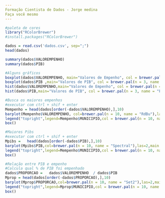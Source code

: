 ```yaml
---
Formação Cientista de Dados - Jorge medina
Faça você mesmo
---
```


```r
#paleta de cores
library("RColorBrewer")
#install.packages("RColorBrewer")
```


```r
dados = read.csv('dados.csv', sep=";")
head(dados)
```


```r
summary(dados$VALOREMPENHO)
summary(dados$PIB)
```


```r
#Alguns gráficos
boxplot(dados$VALOREMPENHO, main="Valores de Empenho", col = brewer.pal(n = 3, name = "Paired"), outline = F )
boxplot(dados$PIB ,main="Valores de PIB", col = brewer.pal(n = 3, name = "Pastel1"), outline = F )
hist(dados$VALOREMPENHO,main="Valores de Empenho", col = brewer.pal(n = 3, name = "Paired"))
hist(dados$PIB,main="Valores de PIB", col = brewer.pal(n = 3, name = "Pastel1"), outline = F )
```


```r
#Busca os maiores empenhos
#executar com ctrl + shif + enter
Mempenho = head(dados[order(-dados$VALOREMPENHO),],10)
barplot(Mempenho$VALOREMPENHO, col=brewer.pal(n = 10, name = "RdBu"),las=2,main = "Maiores Empenhos")
legend("topright",legend=Mempenho$MUNICIPIO,col = brewer.pal(n = 10, name = "RdBu"), lty=1:2, cex=0.8, ncol = 2,lwd=4)
box()
```


```r
#Maiores Pibs
#executar com ctrl + shif + enter
Mpibs =   head(dados[order(-dados$PIB),],10)
barplot(Mpibs$PIB,col=brewer.pal(n = 10, name = "Spectral"),las=2,main = "Maiores PIBS")
legend("topright",legend=Mempenho$MUNICIPIO,col = brewer.pal(n = 10, name = "Spectral"), lty=1:2, cex=0.8, ncol = 2,lwd=4)
box()
```


```r
#Relação entre PIB e empenho
#Calcula qual % de PIB foi empenhado
dados$PROPORCAO =   dados$VALOREMPENHO  / dados$PIB 
Mprop = head(dados[order(-dados$PROPORCAO),],10)
barplot(Mprop$PROPORCAO,col=brewer.pal(n = 10, name = "Set2"),las=2,main = "Maiores Gastos em Proporção ao PIB")
legend("topright",legend=Mprop$MUNICIPIO,col = brewer.pal(n = 10, name = "Set2"), lty=1:2, cex=0.8, ncol = 2,lwd=4)
box()

```

